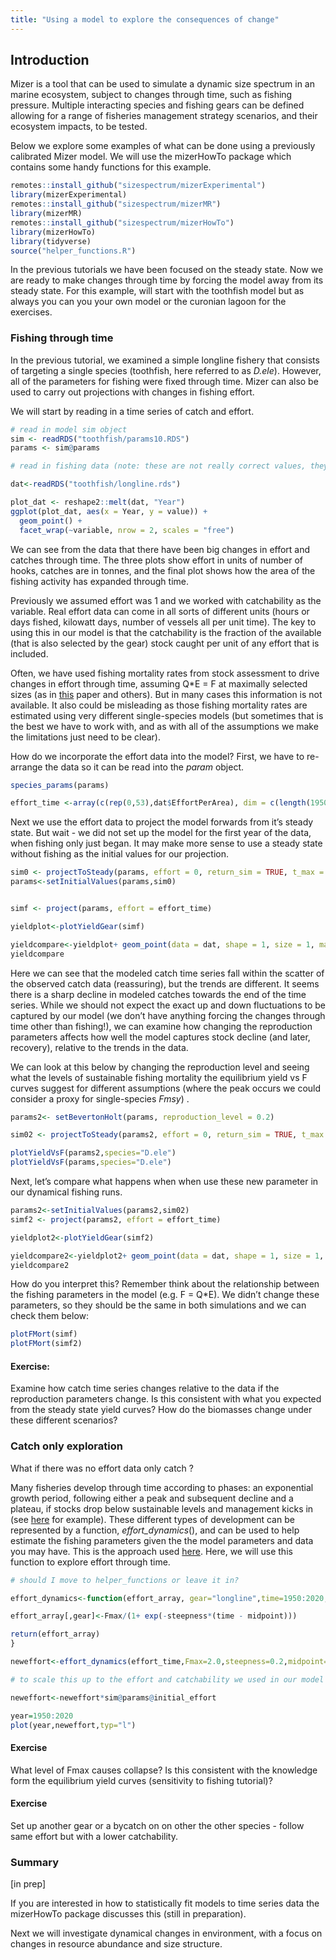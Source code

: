 ```yaml
---
title: "Using a model to explore the consequences of change"
---
```


## Introduction

Mizer is a tool that can be used to simulate a dynamic size spectrum in an marine ecosystem, subject to changes through time, such as fishing pressure. Multiple interacting species and fishing gears can be defined allowing for a range of fisheries management strategy scenarios, and their ecosystem impacts, to be tested.

Below we explore some examples of what can be done using a previously calibrated Mizer model. We will use the mizerHowTo package which contains some handy functions for this example.

```r
remotes::install_github("sizespectrum/mizerExperimental")
library(mizerExperimental)
remotes::install_github("sizespectrum/mizerMR")
library(mizerMR)
remotes::install_github("sizespectrum/mizerHowTo")
library(mizerHowTo)
library(tidyverse)
source("helper_functions.R")

```

In the previous tutorials we have been focused on the steady state. Now we are ready to make changes through time by forcing the model away from its steady state. For this example, will start with the toothfish model but as always you can you your own model or the curonian lagoon for the exercises.

### Fishing through time

In the previous tutorial, we examined a simple longline fishery that consists of targeting a single species (toothfish, here referred to as *D.ele*). However, all of the parameters for fishing were fixed through time. Mizer can also be used to carry out projections with changes in fishing effort.

We will start by reading in a time series of catch and effort.

```r
# read in model sim object
sim <- readRDS("toothfish/params10.RDS")
params <- sim@params

# read in fishing data (note: these are not really correct values, they are only for illustration in this example) 

dat<-readRDS("toothfish/longline.rds")

plot_dat <- reshape2::melt(dat, "Year")
ggplot(plot_dat, aes(x = Year, y = value)) +
  geom_point() +
  facet_wrap(~variable, nrow = 2, scales = "free")


```

We can see from the data that there have been big changes in effort and catches through time. The three plots show effort in units of number of hooks, catches are in tonnes, and the final plot shows how the area of the fishing activity has expanded through time.

Previously we assumed effort was 1 and we worked with catchability as the variable. Real effort data can come in all sorts of different units (hours or days fished, kilowatt days, number of vessels all per unit time). The key to using this in our model is that the catchability is the fraction of the available (that is also selected by the gear) stock caught per unit of any effort that is included.

Often, we have used fishing mortality rates from stock assessment to drive changes in effort through time, assuming Q\*E = F at maximally selected sizes (as in [this](https://besjournals.onlinelibrary.wiley.com/doi/10.1111/1365-2664.12238) paper and others). But in many cases this information is not available. It also could be misleading as those fishing mortality rates are estimated using very different single-species models (but sometimes that is the best we have to work with, and as with all of the assumptions we make the limitations just need to be clear).

How do we incorporate the effort data into the model? First, we have to re-arrange the data so it can be read into the *param* object.

```r
species_params(params)

effort_time <-array(c(rep(0,53),dat$EffortPerArea), dim = c(length(1950:2020),1),dimnames = list("time" = 1950:2020, "gear" = params@gear_params$gear[1]))

```

Next we use the effort data to project the model forwards from it's steady state. But wait - we did not set up the model for the first year of the data, when fishing only just began. It may make more sense to use a steady state without fishing as the initial values for our projection.

```r
sim0 <- projectToSteady(params, effort = 0, return_sim = TRUE, t_max = 200)
params<-setInitialValues(params,sim0)


simf <- project(params, effort = effort_time)

yieldplot<-plotYieldGear(simf)

yieldcompare<-yieldplot+ geom_point(data = dat, shape = 1, size = 1, mapping = aes(x=Year, y= CatchPerArea))
yieldcompare


```

Here we can see that the modeled catch time series fall within the scatter of the observed catch data (reassuring), but the trends are different. It seems there is a sharp decline in modeled catches towards the end of the time series. While we should not expect the exact up and down fluctuations to be captured by our model (we don't have anything forcing the changes through time other than fishing!), we can examine how changing the reproduction parameters affects how well the model captures stock decline (and later, recovery), relative to the trends in the data.

We can look at this below by changing the reproduction level and seeing what the levels of sustainable fishing mortality the equilibrium yield vs F curves suggest for different assumptions (where the peak occurs we could consider a proxy for single-species *Fmsy*) .

```r
params2<- setBevertonHolt(params, reproduction_level = 0.2)

sim02 <- projectToSteady(params2, effort = 0, return_sim = TRUE, t_max = 200)

plotYieldVsF(params2,species="D.ele")
plotYieldVsF(params,species="D.ele")
```

Next, let's compare what happens when when use these new parameter in our dynamical fishing runs.

```r
params2<-setInitialValues(params2,sim02)
simf2 <- project(params2, effort = effort_time)

yieldplot2<-plotYieldGear(simf2)

yieldcompare2<-yieldplot2+ geom_point(data = dat, shape = 1, size = 1, mapping = aes(x=Year, y= CatchPerArea))
yieldcompare2


```

How do you interpret this? Remember think about the relationship between the fishing parameters in the model (e.g. F = Q\*E). We didn't change these parameters, so they should be the same in both simulations and we can check them below:

```r
plotFMort(simf)
plotFMort(simf2)
```

#### Exercise:

Examine how catch time series changes relative to the data if the reproduction parameters change. Is this consistent with what you expected from the steady state yield curves? How do the biomasses change under these different scenarios?

### Catch only exploration

What if there was no effort data only catch ?

Many fisheries develop through time according to phases: an exponential growth period, following either a peak and subsequent decline and a plateau, if stocks drop below sustainable levels and management kicks in (see [here](https://www.pnas.org/doi/abs/10.1073/pnas.1820344116) for example). These different types of development can be represented by a function, *effort_dynamics*(), and can be used to help estimate the fishing parameters given the the model parameters and data you may have. This is the approach used [here](https://www.pnas.org/doi/full/10.1073/pnas.1612722114). Here, we will use this function to explore effort through time.

```r
# should I move to helper_functions or leave it in?

effort_dynamics<-function(effort_array, gear="longline",time=1950:2020,Fmax=1.5,steepness=0.2,midpoint=2005){

effort_array[,gear]<-Fmax/(1+ exp(-steepness*(time - midpoint)))

return(effort_array)
}

neweffort<-effort_dynamics(effort_time,Fmax=2.0,steepness=0.2,midpoint=2003)

# to scale this up to the effort and catchability we used in our model we can multiply by initial effort 

neweffort<-neweffort*sim@params@initial_effort

year=1950:2020
plot(year,neweffort,typ="l")
```

#### Exercise

What level of Fmax causes collapse? Is this consistent with the knowledge form the equilibrium yield curves (sensitivity to fishing tutorial)?

#### Exercise

Set up another gear or a bycatch on on other the other species - follow same effort but with a lower catchability.

### Summary

\[in prep\]

If you are interested in how to statistically fit models to time series data the mizerHowTo package discusses this (still in preparation).

Next we will investigate dynamical changes in environment, with a focus on changes in resource abundance and size structure.

